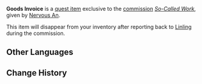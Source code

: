 {{Item Infobox
|id           = 100485
|image        = Item Letter for Dongdong.png
|type         = Quest Items
|description  = An invoice with information of goods recorded on it. With only a few simple goods listed on it, someone must have selected these items.
|source1      = Obtained during the commission [[So-Called Work]]
}}

'''Goods Invoice''' is a [[Quest Items|quest item]] exclusive to the [[Commissions|commission]] ''[[So-Called Work]]'', given by [[Nervous An]].

This item will disappear from your inventory after reporting back to [[Linling]] during the commission.

==Other Languages==
{{Other Languages|default_hidden = 1
|en      = Goods Invoice
|zhs     = 货物单
|zhs_rm  = Huòwù Dān
|zht     = 貨物單
|zht_rm  = Huòwù Dān
|ja      = 注文書
|ja_rm   = Chuumonsho
|ko      = 상품 리스트
|ko_rm   = 
|es      = Factura de mercancías
|fr      = Manifeste
|ru      = Товарная накладная
|th      = รายการสินค้า
|th_rm   = 
|vi      = Hóa đơn hàng
|de      = Warenverzeichnis
|id      = Tagihan Barang
|pt      = Pedidos de Mercadorias
}}

==Change History==
{{Change History|1.0}}
